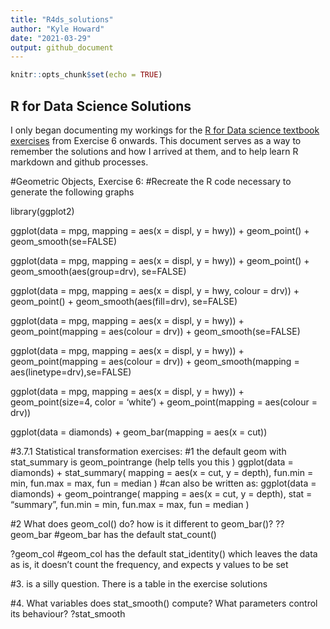 ```yaml
---
title: "R4ds_solutions"
author: "Kyle Howard"
date: "2021-03-29"
output: github_document
---
```


```r
knitr::opts_chunk$set(echo = TRUE)
```

## R for Data Science Solutions

I only began documenting my workings for the [R for Data science textbook exercises](https://r4ds.had.co.nz) from Exercise 6 onwards. 
This document serves as a way to remember the solutions and how I arrived at them, and to help learn R markdown and github processes.

#Geometric Objects, Exercise 6:
#Recreate the R code necessary to generate the following graphs

library(ggplot2)

ggplot(data = mpg, mapping = aes(x = displ, y = hwy)) + 
  geom_point() + 
  geom_smooth(se=FALSE)

ggplot(data = mpg, mapping = aes(x = displ, y = hwy)) + 
  geom_point() + 
  geom_smooth(aes(group=drv), se=FALSE)

ggplot(data = mpg, mapping = aes(x = displ, y = hwy, colour = drv)) + 
  geom_point() + 
  geom_smooth(aes(fill=drv), se=FALSE)

ggplot(data = mpg, mapping = aes(x = displ, y = hwy)) + 
  geom_point(mapping = aes(colour = drv)) + 
  geom_smooth(se=FALSE)

ggplot(data = mpg, mapping = aes(x = displ, y = hwy)) + 
  geom_point(mapping = aes(colour = drv)) + 
  geom_smooth(mapping = aes(linetype=drv),se=FALSE)

ggplot(data = mpg, mapping = aes(x = displ, y = hwy)) + 
  geom_point(size=4, color = 'white') +
  geom_point(mapping = aes(colour = drv))

ggplot(data = diamonds) + 
  geom_bar(mapping = aes(x = cut))

#3.7.1 Statistical transformation exercises: 
#1 the default geom with stat_summary is geom_pointrange (help tells you this )
ggplot(data = diamonds) + 
  stat_summary(
    mapping = aes(x = cut, y = depth),
    fun.min = min,
    fun.max = max,
    fun = median
  )
#can also be written as:
ggplot(data = diamonds) +
  geom_pointrange(
    mapping = aes(x = cut, y = depth),
    stat = "summary",
    fun.min = min,
    fun.max = max,
    fun = median
  )

#2 What does geom_col() do? how is it different to geom_bar()?
??geom_bar
#geom_bar has the default stat_count()

?geom_col
#geom_col has the default stat_identity() which leaves the data as is, it doesn't count the frequency, and expects y values to be set

#3. is a silly question. There is a table in the exercise solutions

#4. What variables does stat_smooth() compute? What parameters control its behaviour?
?stat_smooth





